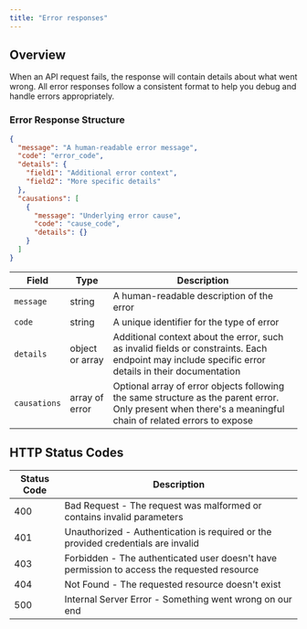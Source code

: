 ```yaml
---
title: "Error responses"
---
```


## Overview

When an API request fails, the response will contain details about what went wrong. All error responses follow a consistent format to help you debug and handle errors appropriately.

### Error Response Structure

```json
{
  "message": "A human-readable error message",
  "code": "error_code",
  "details": {
    "field1": "Additional error context",
    "field2": "More specific details"
  },
  "causations": [
    {
      "message": "Underlying error cause",
      "code": "cause_code",
      "details": {}
    }
  ]
}
```

| Field | Type | Description |
| --- | --- | --- |
| `message` | string | A human-readable description of the error |
| `code` | string | A unique identifier for the type of error |
| `details` | object or array | Additional context about the error, such as invalid fields or constraints. Each endpoint may include specific error details in their documentation |
| `causations` | array of error | Optional array of error objects following the same structure as the parent error. Only present when there's a meaningful chain of related errors to expose |

## HTTP Status Codes

| Status Code | Description |
| --- | --- |
| 400 | Bad Request - The request was malformed or contains invalid parameters |
| 401 | Unauthorized - Authentication is required or the provided credentials are invalid |
| 403 | Forbidden - The authenticated user doesn't have permission to access the requested resource |
| 404 | Not Found - The requested resource doesn't exist |
| 500 | Internal Server Error - Something went wrong on our end |
